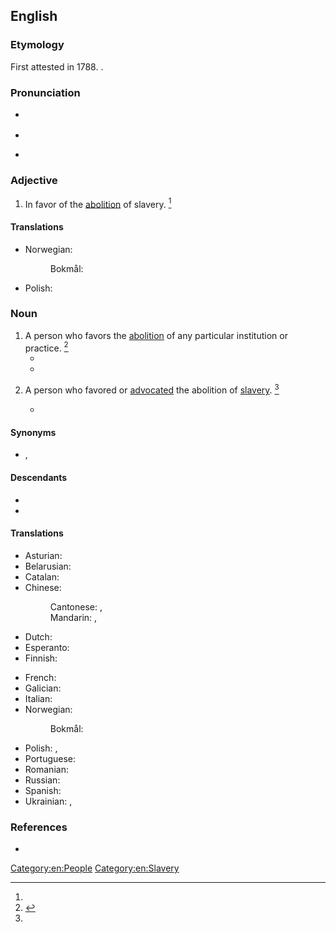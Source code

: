 ==English==

===Etymology===
First attested in 1788. {{suffix|en|abolition|ist}}.

===Pronunciation===
* {{a|UK}} {{IPA|en|/ˌæ.bə.ˈlɪʃ.n̩.ɪst/}}
* {{audio|en|LL-Q1860 (eng)-Vealhurl-abolitionist.wav|Audio (Southern England)}}
* {{a|US}} {{IPA|en|/ˌæ.bə.ˈlɪʃ.n̩.ɪst/|/ˌæ.bə.ˈlɪʃ.n̩.əst/}}

===Adjective===
{{en-adj}}

# {{lb|en|historical}} In favor of the [[abolition]] of slavery. {{defdate|since the late 18<sup>th</sup> century}}<ref name=SOED/>

====Translations====
{{trans-top|in favor of the abolition of slavery}}
{{trans-mid}}
* Norwegian:
*: Bokmål: {{t|nb|abolisjonistisk}}
* Polish: {{t+|pl|abolicjonistyczny}}
{{trans-bottom}}

===Noun===
{{en-noun}}

# A person who favors the [[abolition]] of any particular institution or practice. {{defdate|since the late 18<sup>th</sup> century}}<ref name=SOED>{{R:SOED5|page=6}}</ref>
#* {{quote-book|en|year=2005|author=Julia O'Connell Davidson|title=Children in the Global Sex Trade|publisher=Polity|isbn=9780745629278|page=107
|passage=Both feminist and religiously inspired '''abolitionists''' have long viewed, and continue to view, male demand for commercial sex as a root cause of prostitution.}}
#* {{quote-book|en|year=2007|author=J. Robert Lilly|author2=Francis T. Cullen|author3=Richard A. Ball|title=Criminological Theory: Context and Consequences|publisher=SAGE|isbn=9781412936323|page=198
|passage=Furthermore, '''abolitionists''' argue that prisons are a form of violence and should be destroyed because they reflect “a social ethos of violence and degradation" [...] '''Abolitionists''' argue that prisons should be replaced, or at least decentralized, by democratic community control and community-based treatment that would emphasize "redress" or "restorative justice."}}
# {{lb|en|historical|US}} A person who favored or [[advocate]]d the abolition of [[slavery]]. {{defdate|since the late 18<sup>th</sup> century}}<ref name=SOED/>
#* {{RQ:Douglass Bondage|chapter=3|passage=Among other slave notabilities of the plantation, was one called by everybody Uncle Isaac Copper. It is seldom that a slave gets a surname from anybody in Maryland; and so completely has the south shaped the manners of the north, in this respect, that even '''abolitionists''' make very little of the surname of a negro.}}

====Synonyms====
* {{l|en|woolly-head}} {{q|historical}}, {{l|en|nigger lover}} {{q|highly offensive}}

====Descendants====
* {{desc|nb|abolisjonist}}
* {{desc|pl|abolicjonista‎}}

====Translations====
{{trans-top|person who favors the abolition}}
* Asturian: {{t|ast|abolicionista|m|f}}
* Belarusian: {{t|be|абаліцыяніст|m}}
* Catalan: {{t|ca|abolicionista|m|f}}
* Chinese:
*: Cantonese: {{t|yue|廢除主義者|tr=fai3 ceoi4 zyu2 ji6 ze2}}, {{t|yue|廢奴主義者|tr=fai3 nou4 zyu2 ji6 ze2}}
*: Mandarin: {{t|cmn|廢除主義者|sc=Hani|tr=fèichúzhǔyìzhě}}, {{t|cmn|廢奴主義者|tr=fèinúzhǔyìzhě}}
* Dutch: {{t+|nl|abolitionist|m}}
* Esperanto: {{t|eo|aboliciisto}}
* Finnish: {{t+|fi|abolitionisti}}
{{trans-mid}}
* French: {{t+|fr|abolitionniste|m|f}}
* Galician: {{t+|gl|abolicionista|m|f}}
* Italian: {{t|it|abolizionista|m|f}}
* Norwegian:
*: Bokmål: {{t|nb|abolisjonist|m}}
* Polish: {{t+|pl|abolicjonista|m}}, {{t+|pl|abolicjonistka|f}}
* Portuguese: {{t+|pt|abolicionista|m|f}}
* Romanian: {{t+|ro|aboliționist}}
* Russian: {{t+|ru|аболиционист|m}}
* Spanish: {{t+|es|abolicionista|m|f}}
* Ukrainian: {{t+|uk|аболіціоніст|m}}, {{t|uk|аболіціоністка|f}}
{{trans-bottom}}

===References===
<references/>
* {{R:Webster 1913}}

[[Category:en:People]]
[[Category:en:Slavery]]